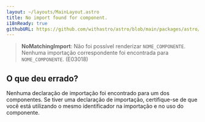 ```yaml
---
layout: ~/layouts/MainLayout.astro
title: No import found for component.
i18nReady: true
githubURL: https://github.com/withastro/astro/blob/main/packages/astro/src/core/errors/errors-data.ts
---
```


> **NoMatchingImport**: Não foi possível renderizar `NOME_COMPONENTE`. Nenhuma importação correspondente foi encontrada para `NOME_COMPONENTE`. (E03018)

## O que deu errado?

Nenhuma declaração de importação foi encontrado para um dos componentes. Se tiver uma declaração de importação, certifique-se de que você está utilizando o mesmo identificador na importação e no uso do componente.

